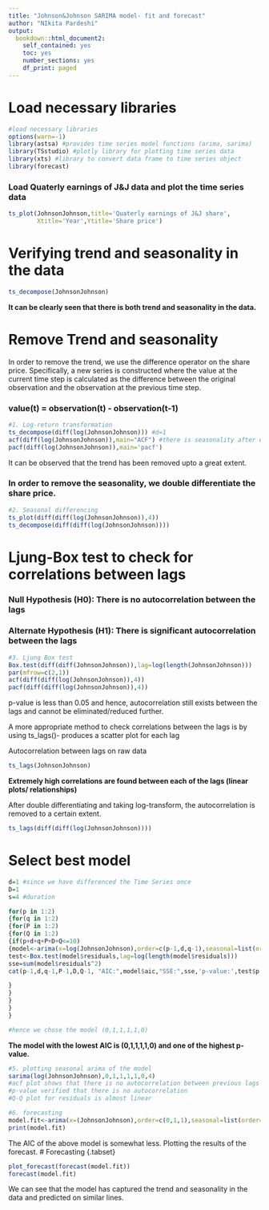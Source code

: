 ```yaml
---
title: "Johnson&Johnson SARIMA model- fit and forecast"
author: "NIkita Pardeshi"
output: 
  bookdown::html_document2:
    self_contained: yes
    toc: yes
    number_sections: yes
    df_print: paged
---
```


# Load necessary libraries {.tabset}

```r
#load necessary libraries
options(warn=-1)
library(astsa) #provides time series model functions (arima, sarima)
library(TSstudio) #plotly library for plotting time series data
library(xts) #library to convert data frame to time series object
library(forecast)
```

### Load Quaterly earnings of J&J data and plot the time series data

```r
ts_plot(JohnsonJohnson,title='Quaterly earnings of J&J share',
        Xtitle='Year',Ytitle='Share price')
```

# Verifying trend and seasonality in the data {.tabset}

```r
ts_decompose(JohnsonJohnson)
```


**It can be clearly seen that there is both trend and seasonality in the data.**

# Remove Trend and seasonality {.tabset}

In order to remove the trend, we use the difference operator on the share price. Specifically, a new series is constructed where the value at the current time step is calculated as the difference between the original observation and the observation at the previous time step.
  
### value(t) = observation(t) - observation(t-1)

```r
#1. Log-return transformation 
ts_decompose(diff(log(JohnsonJohnson))) #d=1
acf(diff(log(JohnsonJohnson)),main="ACF") #there is seasonality after every 4 lags 
pacf(diff(log(JohnsonJohnson)),main='pacf')

```

It can be observed that the trend has been removed upto a great extent. 

### In order to remove the seasonality, we double differentiate the share price.

```r

#2. Seasonal differencing 
ts_plot(diff(diff(log(JohnsonJohnson)),4))
ts_decompose(diff(diff(log(JohnsonJohnson))))

```



# Ljung-Box test to check for correlations between lags {.tabset}
  
### Null Hypothesis (H0): There is no autocorrelation between the lags

### Alternate Hypothesis (H1): There is significant autocorrelation between the lags

```r

#3. Ljung Box test
Box.test(diff(diff(JohnsonJohnson)),lag=log(length(JohnsonJohnson)))
par(mfrow=c(2,1))
acf(diff(diff(log(JohnsonJohnson)),4))
pacf(diff(diff(log(JohnsonJohnson)),4))
```

p-value is less than 0.05 and hence, autocorrelation still exists between the lags and cannot be eliminated/reduced further.

A more appropriate method to check correlations between the lags is by using ts_lags()- produces a scatter plot for each lag

Autocorrelation between lags on raw data

```r
ts_lags(JohnsonJohnson)

```

**Extremely high correlations are found between each of the lags (linear plots/ relationships)**

After double differentiating and taking log-transform, the autocorrelation is removed to a certain extent.  

```r
ts_lags(diff(diff(log(JohnsonJohnson))))
```

# Select best model {.tabset}

```r
d=1 #since we have differenced the Time Series once
D=1
s=4 #duration

for(p in 1:2)
{for(q in 1:2)
{for(P in 1:2)
{for(Q in 1:2)
{if(p+d+q+P+D+Q<=10)
{model<-arima(x=log(JohnsonJohnson),order=c(p-1,d,q-1),seasonal=list(order=c(P-1,D,Q-1),period=s))
test<-Box.test(model$residuals,lag=log(length(model$residuals)))
sse=sum(model$residuals^2)
cat(p-1,d,q-1,P-1,D,Q-1, "AIC:",model$aic,"SSE:",sse,'p-value:',test$p.value,'\n')

}
}
}
}
}

#hence we chose the model (0,1,1,1,1,0)

```

**The model with the lowest AIC is (0,1,1,1,1,0) and one of the highest p-value.**

```r
#5. plotting seasonal arima of the model
sarima(log(JohnsonJohnson),0,1,1,1,1,0,4)
#acf plot shows that there is no autocorrelation between previous lags since no spike is above the noise line 
#p-value verified that there is no autocorrelation 
#Q-Q plot for residuals is almost linear
```
```r
#6. forecasting 
model.fit<-arima(x=(JohnsonJohnson),order=c(0,1,1),seasonal=list(order=c(1,1,0),period=4))
print(model.fit)
```

The AIC of the above model is somewhat less. Plotting the results of the forecast. 
# Forecasting {.tabset}

```r

plot_forecast(forecast(model.fit))
forecast(model.fit)

```

We can see that the model has captured the trend and seasonality in the data and predicted on similar lines. 















































































